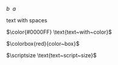 ${b} \: \: {a}$

$\text{text~with~spaces}$   

$\color{#0000FF} \text{text~with~color}$

$\colorbox{red}{color~box}$

$\scriptsize \text{text~script~size}$